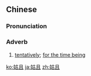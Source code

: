 ==Chinese==
{{zh-forms}}

===Pronunciation===
{{zh-pron
|m=gūqiě
|c=gu1 ce2
|cat=adv
}}

===Adverb===
{{zh-adv}}

# [[tentatively]]; [[for the time being]]

{{zh-cat|Advanced}}

[[ko:姑且]]
[[ja:姑且]]
[[zh:姑且]]